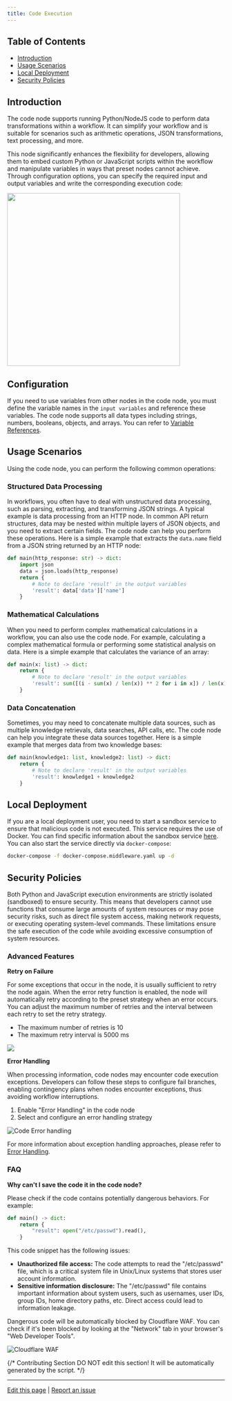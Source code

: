 ```yaml
---
title: Code Execution
---
```



## Table of Contents

* [Introduction](#introduction)
* [Usage Scenarios](#usage-scenarios)
* [Local Deployment](#local-deployment)
* [Security Policies](#security-policies)

## Introduction

The code node supports running Python/NodeJS code to perform data transformations within a workflow. It can simplify your workflow and is suitable for scenarios such as arithmetic operations, JSON transformations, text processing, and more.

This node significantly enhances the flexibility for developers, allowing them to embed custom Python or JavaScript scripts within the workflow and manipulate variables in ways that preset nodes cannot achieve. Through configuration options, you can specify the required input and output variables and write the corresponding execution code:

<img src="https://assets-docs.dify.ai/dify-enterprise-mintlify/en/guides/workflow/node/9969aa1bc1912aebe366f5d8f5dde296.png" width="400"/>

## Configuration

If you need to use variables from other nodes in the code node, you must define the variable names in the `input variables` and reference these variables. The code node supports all data types including strings, numbers, booleans, objects, and arrays. You can refer to [Variable References](/en/guides/workflow/variables).

## Usage Scenarios

Using the code node, you can perform the following common operations:

### Structured Data Processing

In workflows, you often have to deal with unstructured data processing, such as parsing, extracting, and transforming JSON strings. A typical example is data processing from an HTTP node. In common API return structures, data may be nested within multiple layers of JSON objects, and you need to extract certain fields. The code node can help you perform these operations. Here is a simple example that extracts the `data.name` field from a JSON string returned by an HTTP node:

```python
def main(http_response: str) -> dict:
    import json
    data = json.loads(http_response)
    return {
        # Note to declare 'result' in the output variables
        'result': data['data']['name'] 
    }
```

### Mathematical Calculations

When you need to perform complex mathematical calculations in a workflow, you can also use the code node. For example, calculating a complex mathematical formula or performing some statistical analysis on data. Here is a simple example that calculates the variance of an array:

```python
def main(x: list) -> dict:
    return {
        # Note to declare 'result' in the output variables
        'result': sum([(i - sum(x) / len(x)) ** 2 for i in x]) / len(x)
    }
```

### Data Concatenation

Sometimes, you may need to concatenate multiple data sources, such as multiple knowledge retrievals, data searches, API calls, etc. The code node can help you integrate these data sources together. Here is a simple example that merges data from two knowledge bases:

```python
def main(knowledge1: list, knowledge2: list) -> dict:
    return {
        # Note to declare 'result' in the output variables
        'result': knowledge1 + knowledge2
    }
```

## Local Deployment

If you are a local deployment user, you need to start a sandbox service to ensure that malicious code is not executed. This service requires the use of Docker. You can find specific information about the sandbox service [here](https://github.com/langgenius/dify/tree/main/docker/docker-compose.middleware.yaml). You can also start the service directly via `docker-compose`:

```bash
docker-compose -f docker-compose.middleware.yaml up -d
```

## Security Policies

Both Python and JavaScript execution environments are strictly isolated (sandboxed) to ensure security. This means that developers cannot use functions that consume large amounts of system resources or may pose security risks, such as direct file system access, making network requests, or executing operating system-level commands. These limitations ensure the safe execution of the code while avoiding excessive consumption of system resources.

### Advanced Features

**Retry on Failure**

For some exceptions that occur in the node, it is usually sufficient to retry the node again. When the error retry function is enabled, the node will automatically retry according to the preset strategy when an error occurs. You can adjust the maximum number of retries and the interval between each retry to set the retry strategy.

- The maximum number of retries is 10
- The maximum retry interval is 5000 ms

![](https://assets-docs.dify.ai/2024/12/9fdd5525a91dc925b79b89272893becf.png)

**Error Handling**

When processing information, code nodes may encounter code execution exceptions. Developers can follow these steps to configure fail branches, enabling contingency plans when nodes encounter exceptions, thus avoiding workflow interruptions.

1. Enable "Error Handling" in the code node
2. Select and configure an error handling strategy

![Code Error handling](https://assets-docs.dify.ai/2024/12/58f392734ce44b22cd8c160faf28cd14.png)

For more information about exception handling approaches, please refer to [Error Handling](/en/guides/workflow/error-handling).

### FAQ

**Why can't I save the code it in the code node?**

Please check if the code contains potentially dangerous behaviors. For example:

```python
def main() -> dict:
    return {
        "result": open("/etc/passwd").read(),
    }
```

This code snippet has the following issues:

* **Unauthorized file access:** The code attempts to read the "/etc/passwd" file, which is a critical system file in Unix/Linux systems that stores user account information.
* **Sensitive information disclosure:** The "/etc/passwd" file contains important information about system users, such as usernames, user IDs, group IDs, home directory paths, etc. Direct access could lead to information leakage.

Dangerous code will be automatically blocked by Cloudflare WAF. You can check if it's been blocked by looking at the "Network" tab in your browser's "Web Developer Tools".

![Cloudflare WAF](https://assets-docs.dify.ai/2024/12/ad4dc065c4c567c150ab7fa7bfd123a3.png)

{/*
Contributing Section
DO NOT edit this section!
It will be automatically generated by the script.
*/}

---

[Edit this page](https://github.com/langgenius/dify-docs/edit/main/en/guides/workflow/node/code.mdx) | [Report an issue](https://github.com/langgenius/dify-docs/issues/new?template=docs.yml)

